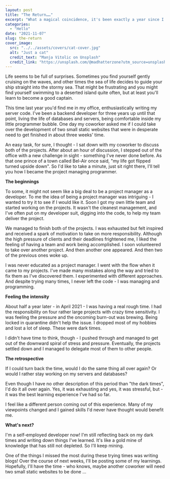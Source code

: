 ```yaml
---
layout: post
title: "The Return……"
excerpt: "What a magical coincidence, it's been exactly a year since I've published a blog post! No, I haven't given up on my blog and I haven't changed careers. Suffice to say, I have had an interesting year, with many ups and downs, but most importantly - lessons learned."
categories:
  - "Hello"
date: "2021-11-07"
slug: the-return
cover_image:
  src: "../../assets/covers/cat-cover.jpg"
  alt: "Just a cat"
  credit_text: "Manja Vitolic on Unsplash"
  credit_link: "https://unsplash.com/@madhatterzone?utm_source=unsplash&utm_medium=referral&utm_content=creditCopyText"
---
```


Life seems to be full of surprises. Sometimes you find yourself gently cruising on the waves, and other times the sea of life decides to guide your ship straight into the stormy sea. That might be frustrating and you might find yourself swimming to a deserted island quite often, but at least you'll learn to become a good captain.

This time last year you'd find me in my office, enthusiastically writing my server code. I've been a backend developer for three years up until that point, living the life of databases and servers, being comfortable inside my little programmer bubble. One day my coworker asked me if I could take over the development of two small static websites that were in desperate need to get finished in about three weeks' time.

An easy task, for sure, I thought - I sat down with my coworker to discuss both of the projects. After about an hour of discussion, I stepped out of the office with a new challenge in sight - something I've never done before. As that one prince of a town called Bel-Air once said, "my life got flipped turned upside down". So I'd like to take a minute, just sit right there, I'll tell you how I became the project managing programmer.

**The beginnings**

To some, it might not seem like a big deal to be a project manager as a developer. To me the idea of being a project manager was intriguing - I wanted to try it to see if I would like it. Soon I got my own little team and started working on the projects. It wasn't the cleanest management, and I've often put on my developer suit, digging into the code, to help my team deliver the project.

We managed to finish both of the projects. I was exhausted but felt inspired and received a spark of motivation to take on more responsibility. Although the high pressure of clients and their deadlines frightened me, I liked the feeling of having a team and work being accomplished. I soon volunteered to take over another project. And then another one appeared. And then two of the previous ones woke up.

I was never educated as a project manager. I went with the flow when it came to my projects. I've made many mistakes along the way and tried to fix them as I've discovered them. I experimented with different approaches. And despite trying many times, I never left the code - I was managing and programming.

**Feeling the intensity**

About half a year later - in April 2021 - I was having a real rough time. I had the responsibility on four rather large projects with crazy time sensitivity. I was feeling the pressure and the oncoming burn-out was brewing. Being locked in quarantine didn't help the issue. I dropped most of my hobbies and lost a lot of sleep. These were dark times.

I didn't have time to think, though - I pushed through and managed to get out of the downward spiral of stress and pressure. Eventually, the projects settled down and I managed to delegate most of them to other people.

**The retrospective**

If I could turn back the time, would I do the same thing all over again? Or would I rather stay working on my servers and databases?

Even though I have no other description of this period than "the dark times", I'd do it all over again. Yes, it was exhausting and yes, it was stressful, but - it was the best learning experience I've had so far.

I feel like a different person coming out of this experience. Many of my viewpoints changed and I gained skills I'd never have thought would benefit me.

**What's next?**

I'm a self-employed developer now! I'm still reflecting back on my dark times and writing down things I've learned. It's like a gold mine of knowledge that has still not depleted. So I'll keep mining.

One of the things I missed the most during these trying times was writing blogs! Over the course of next weeks, I'll be posting some of my learnings. Hopefully, I'll have the time - who knows, maybe another coworker will need two small static websites to be done ...
